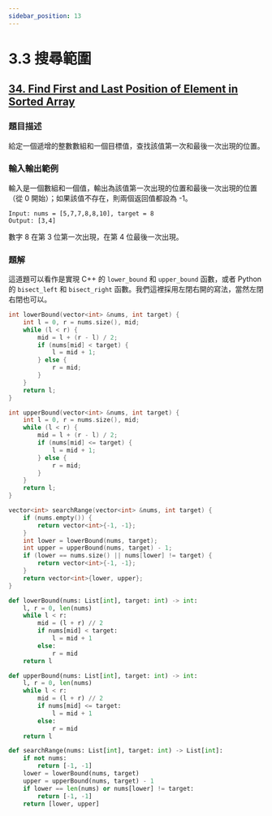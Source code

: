 ```yaml
---
sidebar_position: 13
---
```


# 3.3 搜尋範圍

## [34. Find First and Last Position of Element in Sorted Array](https://leetcode.com/problems/find-first-and-last-position-of-element-in-sorted-array/)

### 題目描述

給定一個遞增的整數數組和一個目標值，查找該值第一次和最後一次出現的位置。


### 輸入輸出範例

輸入是一個數組和一個值，輸出為該值第一次出現的位置和最後一次出現的位置（從 0 開始）；如果該值不存在，則兩個返回值都設為 -1。

```
Input: nums = [5,7,7,8,8,10], target = 8
Output: [3,4]
```

數字 8 在第 3 位第一次出現，在第 4 位最後一次出現。

### 題解

這道題可以看作是實現 C++ 的 `lower_bound` 和 `upper_bound` 函數，或者 Python 的 `bisect_left` 和 `bisect_right` 函數。我們這裡採用左閉右開的寫法，當然左閉右閉也可以。


<Tabs>
<TabItem value="cpp" label="C++">

```cpp
int lowerBound(vector<int> &nums, int target) {
    int l = 0, r = nums.size(), mid;
    while (l < r) {
        mid = l + (r - l) / 2;
        if (nums[mid] < target) {
            l = mid + 1;
        } else {
            r = mid;
        }
    }
    return l;
}

int upperBound(vector<int> &nums, int target) {
    int l = 0, r = nums.size(), mid;
    while (l < r) {
        mid = l + (r - l) / 2;
        if (nums[mid] <= target) {
            l = mid + 1;
        } else {
            r = mid;
        }
    }
    return l;
}

vector<int> searchRange(vector<int> &nums, int target) {
    if (nums.empty()) {
        return vector<int>{-1, -1};
    }
    int lower = lowerBound(nums, target);
    int upper = upperBound(nums, target) - 1;
    if (lower == nums.size() || nums[lower] != target) {
        return vector<int>{-1, -1};
    }
    return vector<int>{lower, upper};
}
```

</TabItem>
<TabItem value="py" label="Python">

```py
def lowerBound(nums: List[int], target: int) -> int:
    l, r = 0, len(nums)
    while l < r:
        mid = (l + r) // 2
        if nums[mid] < target:
            l = mid + 1
        else:
            r = mid
    return l

def upperBound(nums: List[int], target: int) -> int:
    l, r = 0, len(nums)
    while l < r:
        mid = (l + r) // 2
        if nums[mid] <= target:
            l = mid + 1
        else:
            r = mid
    return l

def searchRange(nums: List[int], target: int) -> List[int]:
    if not nums:
        return [-1, -1]
    lower = lowerBound(nums, target)
    upper = upperBound(nums, target) - 1
    if lower == len(nums) or nums[lower] != target:
        return [-1, -1]
    return [lower, upper]
```

</TabItem>

</Tabs>
